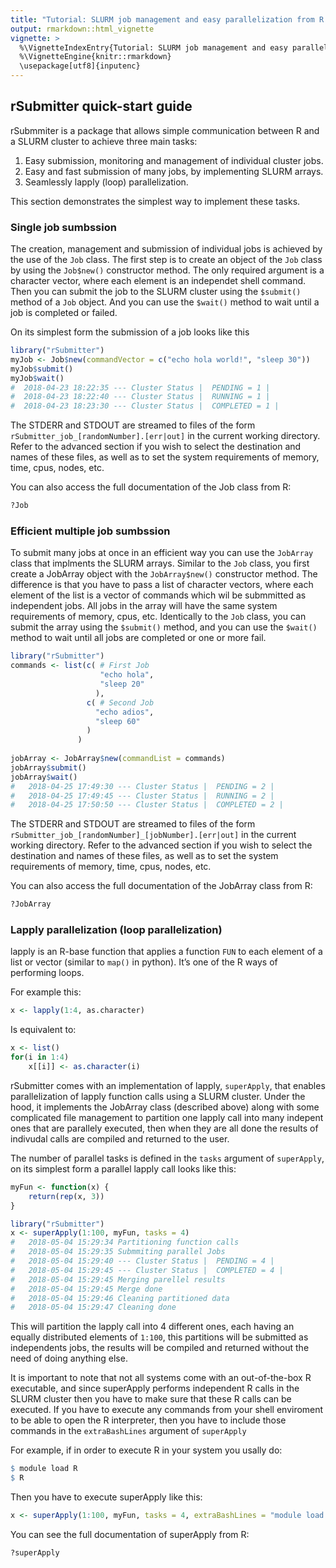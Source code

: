 ```yaml
---
title: "Tutorial: SLURM job management and easy parallelization from R using rSubmmiter"
output: rmarkdown::html_vignette
vignette: >
  %\VignetteIndexEntry{Tutorial: SLURM job management and easy parallelization from R using rSubmmiter}
  %\VignetteEngine{knitr::rmarkdown}
  \usepackage[utf8]{inputenc}
---
```


## rSubmitter quick-start guide 

rSubmmiter is a package that allows simple communication between R and a SLURM cluster to achieve three main tasks:

1. Easy submission, monitoring and management of individual cluster jobs.
2. Easy and fast submission of many jobs, by implementing SLURM arrays.
3. Seamlessly lapply (loop) parallelization. 

This section demonstrates the simplest way to implement these tasks.

### Single job sumbssion

The creation, management and submission of individual jobs is achieved by the use of the `Job` class.
The first step is to create an object of the `Job` class by using the `Job$new()` constructor method. The only required argument is a character vector, where each element is an independet shell command.
Then you can submit the job to the SLURM cluster using the `$submit()` method of a `Job` object. And you can use the `$wait()` method to wait until a job is completed or failed.

On its simplest form the submission of a job looks like this

```r
library("rSubmitter")
myJob <- Job$new(commandVector = c("echo hola world!", "sleep 30"))
myJob$submit()
myJob$wait()
#  2018-04-23 18:22:35 --- Cluster Status |  PENDING = 1 |
#  2018-04-23 18:22:40 --- Cluster Status |  RUNNING = 1 |
#  2018-04-23 18:23:30 --- Cluster Status |  COMPLETED = 1 |
```

The STDERR and STDOUT are streamed to files of the form `rSubmitter_job_[randomNumber].[err|out]` in the current working directory.
Refer to the advanced section if you wish to select the destination and names of these files, as well as to set the system requirements of memory, time, cpus, nodes, etc.

You can also access the full documentation of the Job class from R:
```r
?Job
```


### Efficient multiple job sumbssion

To submit many jobs at once in an efficient way you can use the `JobArray` class that implments the SLURM arrays. Similar to the `Job` class, you first create a JobArray object with the `JobArray$new()` constructor method. The difference is that you have to pass a list of character vectors, where each element of the list is a vector of commands which wil be submmitted as independent jobs. All jobs in the array will have the same system requirements of memory, cpus, etc.
Identically to the `Job` class, you can submit the array using the `$submit()` method, and you can use the `$wait()` method to wait until all jobs are completed or one or more fail.
```r
library("rSubmitter")
commands <- list(c( # First Job
                    "echo hola",
                    "sleep 20"
                   ),
                 c( # Second Job
                   "echo adios",
                   "sleep 60"
                 )
               )
    
jobArray <- JobArray$new(commandList = commands)
jobArray$submit()
jobArray$wait()
#   2018-04-25 17:49:30 --- Cluster Status |  PENDING = 2 |
#   2018-04-25 17:49:45 --- Cluster Status |  RUNNING = 2 |
#   2018-04-25 17:50:50 --- Cluster Status |  COMPLETED = 2 |
```

The STDERR and STDOUT are streamed to files of the form `rSubmitter_job_[randomNumber]_[jobNumber].[err|out]` in the current working directory.
Refer to the advanced section if you wish to select the destination and names of these files, as well as to set the system requirements of memory, time, cpus, nodes, etc.

You can also access the full documentation of the JobArray class from R:
```r
?JobArray
```


### Lapply parallelization (loop parallelization)

lapply is an R-base function that applies a function `FUN` to each element of a list or vector (similar to `map()` in python). It's one of the R ways of performing loops.

For example this:
```r
x <- lapply(1:4, as.character)
```

Is equivalent to:
```r
x <- list()
for(i in 1:4)
    x[[i]] <- as.character(i)
```

rSubmitter comes with an implementation of lapply, `superApply`, that enables parallelization of lapply function calls using a SLURM cluster. Under the hood, it implements the JobArray class (described above) along with some complicated file management to partition one lapply call into many indepent ones that are parallely executed, then when they are all done the results of indivudal calls are compiled and returned to the user. 

The number of parallel tasks is defined in the `tasks` argument of `superApply`, on its simplest form a parallel lapply call looks like this:

```r
myFun <- function(x) {
    return(rep(x, 3)) 
}

library("rSubmitter")
x <- superApply(1:100, myFun, tasks = 4)
#   2018-05-04 15:29:34 Partitioning function calls 
#   2018-05-04 15:29:35 Submmiting parallel Jobs
#   2018-05-04 15:29:40 --- Cluster Status |  PENDING = 4 |
#   2018-05-04 15:29:45 --- Cluster Status |  COMPLETED = 4 |
#   2018-05-04 15:29:45 Merging parellel results
#   2018-05-04 15:29:45 Merge done
#   2018-05-04 15:29:46 Cleaning partitioned data
#   2018-05-04 15:29:47 Cleaning done
```

This will partition the lapply call into 4 different ones, each having an equally distributed elements of `1:100`, this partitions will be submitted as independents jobs, the results will be compiled and returned without the need of doing anything else.

It is important to note that not all systems come with an out-of-the-box R executable, and since superApply performs independent R calls in the SLURM cluster then you have to make sure that these R calls can be executed. If you have to execute any commands from your shell enviroment to be able to open the R interpreter, then you have to include those commands in the `extraBashLines` argument of `superApply`

For example, if in order to execute R in your system you usally do:
```r
$ module load R
$ R
```

Then you have to execute superApply like this:
```r
x <- superApply(1:100, myFun, tasks = 4, extraBashLines = "module load R")
```


You can see the full documentation of superApply from R:
```r
?superApply
```
